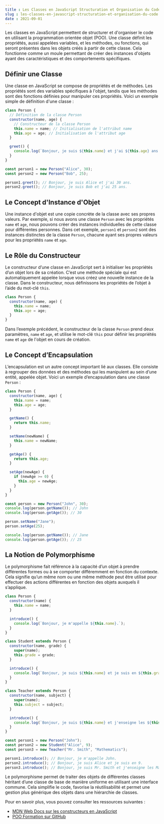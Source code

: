 ```yaml
---
title : Les Classes en JavaScript Structuration et Organisation du Code
slug : les-classes-en-javascript-structuration-et-organisation-du-code
date : 2021-09-01
---
```


Les classes en JavaScript permettent de structurer et d'organiser le code en utilisant la programmation orientée objet (POO). Une classe définit les propriétés, aussi appelées variables, et les méthodes, ou fonctions, qui seront présentes dans les objets créés à partir de cette classe. Cela fonctionne comme un moule permettant de créer des instances d'objets ayant des caractéristiques et des comportements spécifiques.

## Définir une Classe

Une classe en JavaScript se compose de propriétés et de méthodes. Les propriétés sont des variables spécifiques à l'objet, tandis que les méthodes sont des fonctions définies pour manipuler ces propriétés. Voici un exemple simple de définition d'une classe :

```javascript
class Person {
  // Définition de la classe Person
  constructor(name, age) {
    // Constructeur de la classe Person
    this.name = name; // Initialisation de l'attribut name
    this.age = age; // Initialisation de l'attribut age
  }

  greet() {
    console.log(`Bonjour, je suis ${this.name} et j'ai ${this.age} ans.`);
  }
}

const person1 = new Person("Alice", 30);
const person2 = new Person("Bob", 25);

person1.greet(); // Bonjour, je suis Alice et j'ai 30 ans.
person2.greet(); // Bonjour, je suis Bob et j'ai 25 ans.
```

## Le Concept d'Instance d'Objet

Une instance d'objet est une copie concrète de la classe avec ses propres valeurs. Par exemple, si nous avons une classe `Person` avec les propriétés `name` et `age`, nous pouvons créer des instances individuelles de cette classe pour différentes personnes. Dans cet exemple, `person1` et `person2` sont des instances distinctes de la classe `Person`, chacune ayant ses propres valeurs pour les propriétés `name` et `age`.

## Le Rôle du Constructeur

Le constructeur d’une classe en JavaScript sert à initialiser les propriétés d’un objet lors de sa création. C’est une méthode spéciale qui est automatiquement appelée lorsque vous créez une nouvelle instance de la classe. Dans le constructeur, nous définissons les propriétés de l’objet à l’aide du mot-clé `this`.

```javascript
class Person {
  constructor(name, age) {
    this.name = name;
    this.age = age;
  }
}
```

Dans l’exemple précédent, le constructeur de la classe `Person` prend deux paramètres, `name` et `age`, et utilise le mot-clé `this` pour définir les propriétés `name` et `age` de l'objet en cours de création.

## Le Concept d’Encapsulation

L’encapsulation est un autre concept important lié aux classes. Elle consiste à regrouper des données et des méthodes qui les manipulent au sein d’une entité, appelée objet. Voici un exemple d’encapsulation dans une classe `Person` :

```javascript
class Person {
  constructor(name, age) {
    this.name = name;
    this.age = age;
  }

  getName() {
    return this.name;
  }

  setName(newName) {
    this.name = newName;
  }

  getAge() {
    return this.age;
  }

  setAge(newAge) {
    if (newAge >= 0) {
      this.age = newAge;
    }
  }
}

const person = new Person("John", 30);
console.log(person.getName()); // John
console.log(person.getAge()); // 30

person.setName("Jane");
person.setAge(25);

console.log(person.getName()); // Jane
console.log(person.getAge()); // 25
```

## La Notion de Polymorphisme

Le polymorphisme fait référence à la capacité d’un objet à prendre différentes formes ou à se comporter différemment en fonction du contexte. Cela signifie qu’un même nom ou une même méthode peut être utilisé pour effectuer des actions différentes en fonction des objets auxquels il s’applique.

```javascript
class Person {
  constructor(name) {
    this.name = name;
  }

  introduce() {
    console.log(`Bonjour, je m'appelle ${this.name}.`);
  }
}

class Student extends Person {
  constructor(name, grade) {
    super(name);
    this.grade = grade;
  }

  introduce() {
    console.log(`Bonjour, je suis ${this.name} et je suis en ${this.grade}.`);
  }
}

class Teacher extends Person {
  constructor(name, subject) {
    super(name);
    this.subject = subject;
  }

  introduce() {
    console.log(`Bonjour, je suis ${this.name} et j'enseigne les ${this.subject}.`);
  }
}

const person1 = new Person("John");
const person2 = new Student("Alice", 9);
const person3 = new Teacher("Mr. Smith", "Mathematics");

person1.introduce(); // Bonjour, je m'appelle John.
person2.introduce(); // Bonjour, je suis Alice et je suis en 9.
person3.introduce(); // Bonjour, je suis Mr. Smith et j'enseigne les Mathematics.
```

Le polymorphisme permet de traiter des objets de différentes classes héritant d’une classe de base de manière uniforme en utilisant une interface commune. Cela simplifie le code, favorise la réutilisabilité et permet une gestion plus générique des objets dans une hiérarchie de classes.

Pour en savoir plus, vous pouvez consulter les ressources suivantes :
- [MDN Web Docs sur les constructeurs en JavaScript](https://developer.mozilla.org/fr/docs/Web/JavaScript/Reference/Classes/constructor)
- [POO Formation sur GitHub](https://github.com/learn404/POO-Formation)
